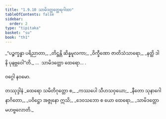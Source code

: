 ```yaml
---
title: "1.9.10 သာမိဒတ္တတ္ထေရဂါထာ"
tableOfContents: false
sidebar:
  order: 2
type: "tipitaka"
basket: "su"
book: "th1"
---
```



<DynamicBreadcrumb />

<Division number="90" book="th1">

<Paragraph number="201" type="verses" book="th1">
_“ပဉ္စက္ခန္ဓာ ပရိညာတာ,_  
_တိဋ္ဌန္တိ ဆိန္နမူလကာ;_  
_ဝိက္ခီဏော ဇာတိသံသာရော,_  
_နတ္ထိ ဒါနိ ပုနဗ္ဘဝေါ”တိ._  


</Paragraph>
</Division>

<Paragraph number="202" type="center" book="th1">
…  သာမိဒတ္တော ထေရော… .

  
ဝဂ္ဂေါ နဝမော.



</Paragraph>

<Paragraph number="203" type="center" book="th1">
တဿုဒ္ဒါနံ


</Paragraph>

<Paragraph number="204" type="verses" book="th1">
_ထေရော သမိတိဂုတ္တော စ,_  
_ကဿပေါ သီဟသဝှယော;_  
_နီတော သုနာဂေါ နာဂိတော,_  
_ပဝိဋ္ဌော အဇ္ဇုနော ဣသိ;_  
_ဒေဝသဘော စ ယော ထေရော,_  
_သာမိဒတ္တော မဟဗ္ဗလောတိ._
</Paragraph>